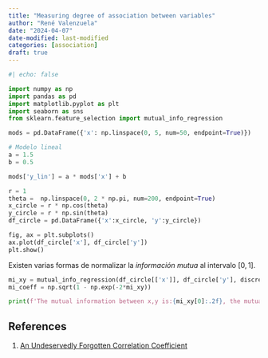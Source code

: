 ```yaml
---
title: "Measuring degree of association between variables"
author: "René Valenzuela"
date: "2024-04-07"
date-modified: last-modified
categories: [association]
draft: true
---
```



```python
#| echo: false

import numpy as np
import pandas as pd
import matplotlib.pyplot as plt
import seaborn as sns
from sklearn.feature_selection import mutual_info_regression
```

```python
mods = pd.DataFrame({'x': np.linspace(0, 5, num=50, endpoint=True)})
```

```python
# Modelo lineal
a = 1.5
b = 0.5
```

```python
mods['y_lin'] = a * mods['x'] + b
```

```python
r = 1
theta =  np.linspace(0, 2 * np.pi, num=200, endpoint=True)
x_circle = r * np.cos(theta)
y_circle = r * np.sin(theta)
df_circle = pd.DataFrame({'x':x_circle, 'y':y_circle})
```

```python
fig, ax = plt.subplots()
ax.plot(df_circle['x'], df_circle['y'])
plt.show()
```

Existen varias formas de normalizar la *información mutua* al intervalo $[0,1]$. 




```python
mi_xy = mutual_info_regression(df_circle[['x']], df_circle['y'], discrete_features=[False])
mi_coeff = np.sqrt(1 - np.exp(-2*mi_xy))

print(f'The mutual information between x,y is:{mi_xy[0]:.2f}, the mutual information coefficient is {mi_coeff[0]:.2f}')
```

## References

1. [An Undeservedly Forgotten Correlation Coefficient](https://towardsdatascience.com/an-undeservedly-forgotten-correlation-coefficient-86245ccb774c)